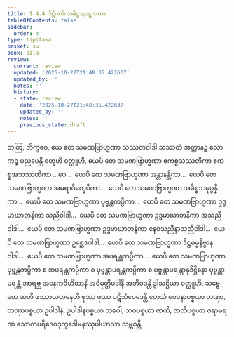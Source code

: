 ```yaml
---
title: 1.4.4 ဒိဋ္ဌိဂတိကာဓိဋ္ဌာနဝဋ္ဋကထာ
tableOfContents: false
sidebar:
  order: 4
type: tipitaka
basket: su
book: sila
review:
  current: review
  updated: '2025-10-27T21:48:35.422637'
  updated_by: ''
  notes: ''
  history:
  - state: review
    date: '2025-10-27T21:48:35.422637'
    updated_by: ''
    notes: ''
    previous_state: draft
---
```



<ReviewStatus review={frontmatter.review} showDetails={true} />

<HypothesisAnnotation frontmatter={frontmatter} />

<DynamicBreadcrumb />

<Division number="144" book="sila" e="ch" v="6" p="41">

<Paragraph number="217" book="sila">
တတြ, ဘိက္ခဝေ, ယေ တေ သမဏဗြာဟ္မဏာ သဿတဝါဒါ သဿတံ အတ္တာနဉ္စ လောကဉ္စ ပညပေန္တိ စတူဟိ ဝတ္ထူဟိ, ယေပိ တေ သမဏဗြာဟ္မဏာ ဧကစ္စသဿတိကာ ဧကစ္စအသဿတိကာ …ပေ…  ယေပိ တေ သမဏဗြာဟ္မဏာ အန္တာနန္တိကာ…  ယေပိ တေ သမဏဗြာဟ္မဏာ အမရာဝိက္ခေပိကာ…  ယေပိ တေ သမဏဗြာဟ္မဏာ အဓိစ္စသမုပ္ပန္နိကာ…  ယေပိ တေ သမဏဗြာဟ္မဏာ ပုဗ္ဗန္တကပ္ပိကာ…  ယေပိ တေ သမဏဗြာဟ္မဏာ ဥဒ္ဓမာဃာတနိကာ သညီဝါဒါ…  ယေပိ တေ သမဏဗြာဟ္မဏာ ဥဒ္ဓမာဃာတနိကာ အသညီဝါဒါ…  ယေပိ တေ သမဏဗြာဟ္မဏာ ဥဒ္ဓမာဃာတနိကာ နေဝသညီနာသညီဝါဒါ…  ယေပိ တေ သမဏဗြာဟ္မဏာ ဥစ္ဆေဒဝါဒါ…  ယေပိ တေ သမဏဗြာဟ္မဏာ ဒိဋ္ဌဓမ္မနိဗ္ဗာနဝါဒါ…  ယေပိ တေ သမဏဗြာဟ္မဏာ အပရန္တကပ္ပိကာ…  ယေပိ တေ သမဏဗြာဟ္မဏာ ပုဗ္ဗန္တကပ္ပိကာ စ အပရန္တကပ္ပိကာ စ ပုဗ္ဗန္တာပရန္တကပ္ပိကာ စ ပုဗ္ဗန္တာပရန္တာနုဒိဋ္ဌိနော ပုဗ္ဗန္တာပရန္တံ အာရဗ္ဘ အနေကဝိဟိတာနိ အဓိမုတ္တိပဒါနိ အဘိဝဒန္တိ ဒွါသဋ္ဌိယာ ဝတ္ထူဟိ, သဗ္ဗေ တေ ဆဟိ ဖဿာယတနေဟိ ဖုဿ ဖုဿ ပဋိသံဝေဒေန္တိ တေသံ ဝေဒနာပစ္စယာ တဏှာ, တဏှာပစ္စယာ ဥပါဒါနံ, ဥပါဒါနပစ္စယာ ဘဝေါ, ဘဝပစ္စယာ ဇာတိ, ဇာတိပစ္စယာ ဇရာမရဏံ သောကပရိဒေဝဒုက္ခဒေါမနဿုပါယာသာ သမ္ဘဝန္တိ.
</Paragraph>
</Division>